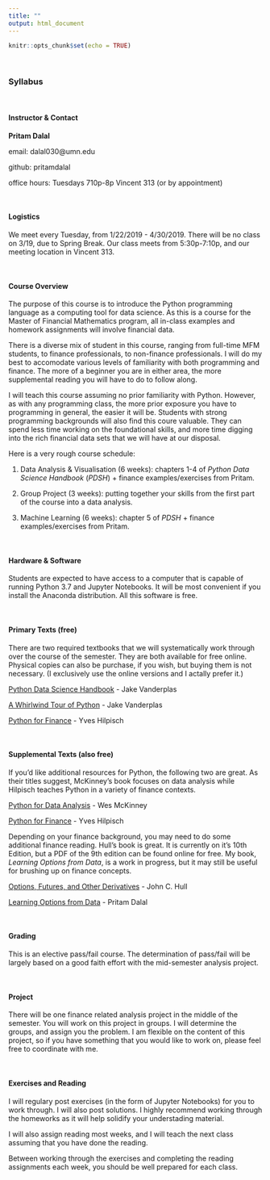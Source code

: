 ```yaml
---
title: ""
output: html_document
---
```


```r
knitr::opts_chunk$set(echo = TRUE)
```

&nbsp;

### **Syllabus**

&nbsp;

#### Instructor & Contact
**Pritam Dalal**

email: dalal030@umn.edu

github: pritamdalal

office hours: Tuesdays 710p-8p Vincent 313 (or by appointment)


&nbsp;

#### Logistics
We meet every Tuesday, from 1/22/2019 - 4/30/2019.  There will be no class on 3/19, due to Spring Break.  Our class meets from 5:30p-7:10p, and our meeting location in Vincent 313.

&nbsp;

#### Course Overview
The purpose of this course is to introduce the Python programming language as a computing tool for data science. As this is a course for the Master of Financial Mathematics program, all in-class examples and homework assignments will involve financial data.

There is a diverse mix of student in this course, ranging from full-time MFM students, to finance professionals, to non-finance professionals. I will do my best to accomodate various levels of familiarity with both programming and finance.  The more of a beginner you are in either area, the more supplemental reading you will have to do to follow along.


I will teach this course assuming no prior familiarity with Python.  However, as with any programming class, the more prior exposure you have to programming in general, the easier it will be.  Students with strong programming backgrounds will also find this coure valuable.  They can spend less time working on the foundational skills, and more time digging into the rich financial data sets that we will have at our disposal.

Here is a very rough course schedule:

1. Data Analysis & Visualisation (6 weeks): chapters 1-4 of *Python Data Science Handbook* (*PDSH*) + finance examples/exercises from Pritam.

1. Group Project (3 weeks): putting together your skills from the first part of the course into a data analysis.

1. Machine Learning (6 weeks): chapter 5 of *PDSH* + finance examples/exercises from Pritam.


&nbsp;
 
#### Hardware & Software
Students are expected to have access to a computer that is capable of running Python 3.7 and Jupyter Notebooks.  It will be most convenient if you install the Anaconda distribution.  All this software is free.  

&nbsp;

#### Primary Texts (free)
There are two required textbooks that we will systematically work through over the course of the semester.  They are both available for free online.  Physical copies can also be purchase, if you wish, but buying them is not necessary.  (I exclusively use the online versions and I actally prefer it.)


[Python Data Science Handbook](https://jakevdp.github.io/PythonDataScienceHandbook/) - Jake Vanderplas


[A Whirlwind Tour of Python](https://jakevdp.github.io/WhirlwindTourOfPython/) - Jake Vanderplas


[Python for Finance](python_for_finance.pdf) - Yves Hilpisch

&nbsp;

#### Supplemental Texts (also free)
If you'd like additional resources for Python, the following two are great.  As their titles suggest, McKinney's book focuses on data analysis while Hilpisch teaches Python in a variety of finance contexts.

[Python for Data Analysis](python_for_data_analysis.pdf.pdf) - Wes McKinney

[Python for Finance](python_for_finance.pdf) - Yves Hilpisch


Depending on your finance background, you may need to do some additional finance reading.  Hull's book is great. It is currently on it's 10th Edition, but a PDF of the 9th edition can be found online for free.  My book, *Learning Options from Data*, is a work in progress, but it may still be useful for brushing up on finance concepts.

[Options, Futures, and Other Derivatives](hull_9th_edition.pdf) - John C. Hull

[Learning Options from Data](https://pritamdalal.github.io/lod_book/) - Pritam Dalal


&nbsp;


#### Grading
This is an elective pass/fail course.  The determination of pass/fail will be largely based on a good faith effort with the mid-semester analysis project. 


&nbsp;


#### Project
There will be one finance related analysis project in the middle of the semester.  You will work on this project in groups.  I will determine the groups, and assign you the problem.  I am flexible on the content of this project, so if you have something that you would like to work on, please feel free to coordinate with me.


&nbsp;

#### Exercises and Reading
I will regulary post exercises (in the form of Jupyter Notebooks) for you to work through.  I will also post solutions.  I highly recommend working through the homeworks as it will help solidify your understading material.

I will also assign reading most weeks, and I will teach the next class assuming that you have done the reading.

Between working through the exercises and completing the reading assignments each week, you should be well prepared for each class.





